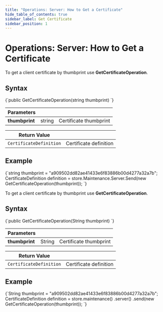 ```yaml
---
title: "Operations: Server: How to Get a Certificate"
hide_table_of_contents: true
sidebar_label: Get Certificate
sidebar_position: 1
---
```





# Operations: Server: How to Get a Certificate
<LanguageSwitcher supportedLanguages={supportedLanguages} />
<LanguageContent language="csharp">


To get a client certificate by thumbprint use **GetCertificateOperation**.

## Syntax

<TabItem value="get_cert_1" label="get_cert_1">
<CodeBlock language="csharp">
{`public GetCertificateOperation(string thumbprint)
`}
</CodeBlock>
</TabItem>

| Parameters | | |
| ------------- | ------------- | ----- |
| **thumbprint** | string | Certificate thumbprint |

| Return Value | |
| ------------- | ----- |
| `CertificateDefinition` | Certificate definition |

## Example

<TabItem value="get_cert_2" label="get_cert_2">
<CodeBlock language="csharp">
{`string thumbprint = "a909502dd82ae41433e6f83886b00d4277a32a7b";
CertificateDefinition definition = 
    store.Maintenance.Server.Send(new GetCertificateOperation(thumbprint));
`}
</CodeBlock>
</TabItem>

</LanguageContent>
<LanguageContent language="java">


To get a client certificate by thumbprint use **GetCertificateOperation**.

## Syntax

<TabItem value="get_cert_1" label="get_cert_1">
<CodeBlock language="java">
{`public GetCertificateOperation(String thumbprint)
`}
</CodeBlock>
</TabItem>

| Parameters | | |
| ------------- | ------------- | ----- |
| **thumbprint** | String | Certificate thumbprint |

| Return Value | |
| ------------- | ----- |
| `CertificateDefinition` | Certificate definition |

## Example

<TabItem value="get_cert_2" label="get_cert_2">
<CodeBlock language="java">
{`String thumbprint = "a909502dd82ae41433e6f83886b00d4277a32a7b";
CertificateDefinition definition = store.maintenance()
    .server()
    .send(new GetCertificateOperation(thumbprint));
`}
</CodeBlock>
</TabItem>

</LanguageContent>

<!---

-->